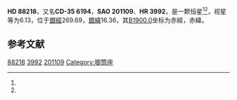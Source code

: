 {{Starbox begin
| name = HD 88218
}}
{{Starbox observe
| epoch = [[J2000.0|J2000.0]]
| constell = {{星座名待查}}<ref name=SIMBAD>{{cite web
 | url=http://simbad.u-strasbg.fr/simbad/sim-id?Ident=HR+3992
 | title=Pulsating variable Star
 | publisher=Centre de Données astronomiques de Strasbourg
 | work=SIMBAD
 | accessdate=2012-07-13
 | archive-date=2019-08-23
 | archive-url=https://web.archive.org/web/20190823142138/http://simbad.u-strasbg.fr/simbad/sim-id?Ident=HR+3992
 | dead-url=no
 }}</ref><ref name=DATA>{{cite web
 | url=http://vizier.u-strasbg.fr/viz-bin/VizieR-5?-out.add=.&-source=5050&-corr=PK=HR&-out.max=9999&HR=3992
 | title=VizieR Detailed Page
 | accessdate=2012-07-13
 | archive-date=2016-03-04
 | archive-url=https://web.archive.org/web/20160304204157/http://vizier.u-strasbg.fr/viz-bin/VizieR-5?-out.add=.&-source=5050&-corr=PK=HR&-out.max=9999&HR=3992
 | dead-url=no
 }}</ref>
| 星官 = 
| ra = {{RA|10|9|31.8}}<ref name=SIMBAD /><ref name=DATA />
| dec = {{DEC|-35|51|24}}<ref name=SIMBAD /><ref name=DATA />
| appmag_v = 6.13<ref name=SIMBAD /><ref name=DATA />
}}
{{Starbox character
| class = F8V<ref name=SIMBAD /><ref name=DATA />
| b-v = 0.6<ref name=SIMBAD /><ref name=DATA />
| u-b = 0.16<ref name=SIMBAD /><ref name=DATA />
| r-i = <ref name=SIMBAD /><ref name=DATA />
| variable = 
}}
{{Starbox astrometry
| radial_v = 0.16
| prop_mo_ra = 41
| parallax = 0.048
| p_error = 
}}
{{Starbox catalog
| names =CD-35 6194，[[SAO星表|SAO]] 201109，[[HD星表|HD]] 88218，[[HR星表|HR]] 3992}}
{{Starbox reference |Simbad=HR+3992}}
{{Starbox end}}

'''HD 88218'''，又名'''CD-35 6194'''，'''SAO 201109'''、'''HR 3992'''，是一颗恒星<ref name=SIMBAD /><ref name=DATA />，视星等为6.13，位于[[銀道座標系|銀經]]269.69，[[銀道座標系|銀緯]]16.36，其[[B1900.0|B1900.0]]坐标为赤經{{RA|10|5|13.1}}，赤緯{{DEC|-35|16.36|58}}。

== 参考文献 ==
{{reflist}}

{{star-stub}}

[[Category:HD和HDE天體|88218]]
[[Category:HR天體|3992]]
[[Category:SAO天體|201109]]
[[Category:唧筒座|Category:唧筒座]]